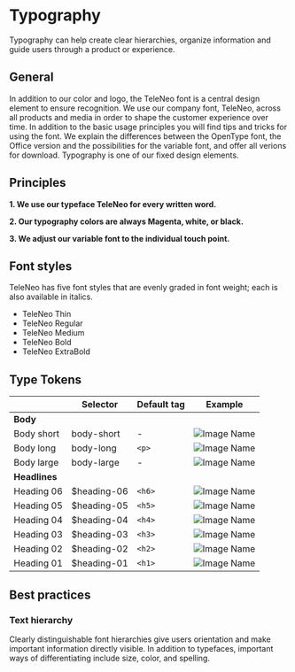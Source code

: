 
<Meta title="Guidelines/Typography" />

# Typography

Typography can help create clear hierarchies, organize information and guide users through a product or experience.

## General

In addition to our color and logo, the TeleNeo font is a central design element to ensure recognition. We use our company font, TeleNeo, across all products and media in order to shape the customer experience over time. In addition to the basic usage principles you will find tips and tricks for using the font. We explain the differences between the OpenType font, the Office version and the possibilities for the variable font, and offer all verions for download. Typography is one of our fixed design elements.

## Principles

**1. We use our typeface TeleNeo for every written word.**

**2. Our typography colors are always Magenta, white, or black.**

**3. We adjust our variable font to the individual touch point.**

## Font styles

TeleNeo has five font styles that are evenly graded in font weight; each is also available in italics.

- TeleNeo Thin
- TeleNeo Regular
- TeleNeo Medium
- TeleNeo Bold
- TeleNeo ExtraBold

## Type Tokens

|               | Selector        | Default tag    | Example                                 |
| ------------- | --------------- | -------------- | --------------------------------------- |
| **Body**      |                 |                |                                         |
| Body short    | body-short      | -              | ![Image Name](assets/2_guidelines/3_typography/image2020-8-3_15-11-56.png) |
| Body long     | body-long       | `<p>`          | ![Image Name](assets/2_guidelines/3_typography/image2020-8-3_15-11-47.png) |
| Body large    | body-large      | -              | ![Image Name](assets/2_guidelines/3_typography/image2020-8-3_15-11-40.png) |
| **Headlines** |                 |                |                                         |
| Heading 06    | \$heading-06    | `<h6>`         | ![Image Name](assets/2_guidelines/3_typography/image2020-8-3_15-10-27.png) |
| Heading 05    | \$heading-05    | `<h5>`         | ![Image Name](assets/2_guidelines/3_typography/image2020-8-3_15-11-27.png) |
| Heading 04    | \$heading-04    | `<h4>`         | ![Image Name](assets/2_guidelines/3_typography/image2020-8-3_15-11-20.png) |
| Heading 03    | \$heading-03    | `<h3>`         | ![Image Name](assets/2_guidelines/3_typography/image2020-8-3_15-11-13.png) |
| Heading 02    | \$heading-02    | `<h2>`         | ![Image Name](assets/2_guidelines/3_typography/image2020-8-3_15-11-4.png)  |
| Heading 01    | \$heading-01    | `<h1>`         | ![Image Name](assets/2_guidelines/3_typography/image2020-8-3_15-10-51.png) |

## Best practices

### Text hierarchy

Clearly distinguishable font hierarchies give users orientation and make important information directly visible. In addition to typefaces, important ways of differentiating include size, color, and spelling.
